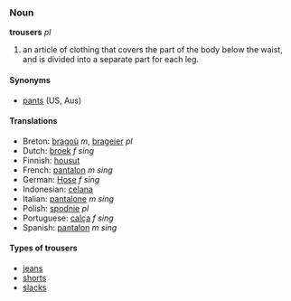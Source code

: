 === Noun ===
'''trousers''' ''pl''

#an article of clothing that covers the part of the body below the waist, and is divided into a separate part for each leg.

====Synonyms====
*[[pants]] (US, Aus)

====Translations====
*Breton: [[bragoù]] ''m'', [[brageier]] ''pl''
*Dutch: [[broek]] ''f sing''
*Finnish: [[housut]]
*French: [[pantalon]] ''m sing''
*German: [[Hose]] ''f sing''
*Indonesian: [[celana]]
*Italian: [[pantalone]] ''m sing''
*Polish: [[spodnie]] ''pl''
*Portuguese: [[calça]] ''f sing''
*Spanish: [[pantalon]] ''m sing''

====Types of trousers====
*[[jeans]]
*[[shorts]]
*[[slacks]]